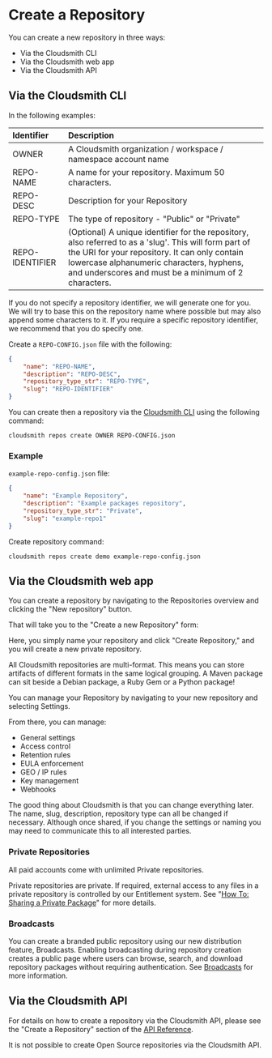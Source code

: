 
# Create a Repository

You can create a new repository in three ways: 

- Via the Cloudsmith CLI
- Via the Cloudsmith web app
- Via the Cloudsmith API

## Via the Cloudsmith CLI

In the following examples:

|Identifier|Description|
|:---|:---|
|OWNER|A Cloudsmith organization / workspace / namespace account name|
|REPO-NAME|A name for your repository. Maximum 50 characters.|
|REPO-DESC|Description for your Repository|
|REPO-TYPE|The type of repository - "Public" or "Private"|
|REPO-IDENTIFIER|(Optional) A unique identifier for the repository, also referred to as a 'slug'. This will form part of the URI for your repository. It can only contain lowercase alphanumeric characters, hyphens, and underscores and must be a minimum of 2 characters.|

<Note variant="note">
  If you do not specify a repository identifier, we will generate one for you. We will try to base this on the repository name where possible but may also append some characters to it. If you require a specific repository identifier, we recommend that you do specify one.
</Note>

Create a `REPO-CONFIG.json` file with the following: 

```json
{
    "name": "REPO-NAME",
    "description": "REPO-DESC",
    "repository_type_str": "REPO-TYPE",
    "slug": "REPO-IDENTIFIER"
}
```

You can create then a repository via the [Cloudsmith CLI](/developer-tools/cli) using the following command: 

```
cloudsmith repos create OWNER REPO-CONFIG.json
```

### Example

`example-repo-config.json` file:

```json
{
    "name": "Example Repository",
    "description": "Example packages repository",
    "repository_type_str": "Private",
    "slug": "example-repo1"
}
```

Create repository command: 

```shell
cloudsmith repos create demo example-repo-config.json
```

<BlockImage src={img12b8126_repo_create} alt="cloudsmith repos create command"></BlockImage>

## Via the Cloudsmith web app

You can create a repository by navigating to the Repositories overview and clicking the "New repository" button.

<BlockImage src={img_create_repository} alt=""></BlockImage>

That will take you to the "Create a new Repository" form:

<BlockImage src={img_create_a_new_repo} alt=""></BlockImage>

Here, you simply name your repository and click "Create Repository," and you will create a new private repository. 

<Note variant="note" headline="Multi-Format Repositories">
  All Cloudsmith repositories are multi-format. This means you can store artifacts of different formats in the same logical grouping. A Maven package can sit beside a Debian package, a Ruby Gem or a Python package!
</Note>

You can manage your Repository by navigating to your new repository and selecting Settings. 

<BlockImage src={img_repo_settings} alt=""></BlockImage>

From there, you can manage:

- General settings
- Access control
- Retention rules
- EULA enforcement
- GEO / IP rules
- Key management
- Webhooks

<Note variant="note" headline="Changing Repository Settings">
  The good thing about Cloudsmith is that you can change everything later. The name, slug, description, repository type can all be changed if necessary. Although once shared, if you change the settings or naming you may need to communicate this to all interested parties.
</Note>

### Private Repositories

All paid accounts come with unlimited Private repositories.

Private repositories are private. If required, external access to any files in a private repository is controlled by our Entitlement system. See "[How To: Sharing a Private Package](/artifact-management/sharing-a-private-package)" for more details.

### Broadcasts

You can create a branded public repository using our new distribution feature, Broadcasts. Enabling broadcasting during repository creation creates a public page where users can browse, search, and download repository packages without requiring authentication. See [Broadcasts](/software-distribution/broadcasts) for more information.


## Via the Cloudsmith API

For details on how to create a repository via the Cloudsmith API, please see the "Create a Repository" section of the [API Reference](/api/repos/create).

<Note variant="note">
  It is not possible to create Open Source repositories via the Cloudsmith API.
</Note>
